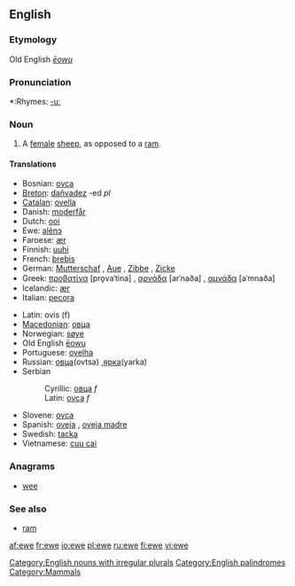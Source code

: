 {{see|Ewe}}
{{wikipedia|Sheep}}
==English==

===Etymology===
Old English ''[[ēowu]]''

===Pronunciation===
*:Rhymes: [[Rhymes:English:-uː|-uː]]

===Noun===
{{en-noun|ewe|pl2=ewes}}

# A [[female]] [[sheep]], as opposed to a [[ram]].

====Translations====
{{top}}
*Bosnian: [[ovca]] {{f}}
*[[Breton]]: [[dañvadez]] {{f}} -ed ''pl''
*[[Catalan]]: [[ovella]] {{f}}
*Danish: [[moderfår]]
*Dutch: [[ooi]] {{f}}
*Ewe: [[alẽnɔ]]
*Faroese: [[ær]] {{f}}
*Finnish: [[uuhi]]
*French: [[brebis]] {{f}}
*German: [[Mutterschaf]] {{n}}, [[Aue]] {{f}}, [[Zibbe]] {{f}}, [[Zicke]] {{f}}
*Greek: [[προβατίνα]] [pro̞vaˈtina] {{f}}, [[αρνάδα]] [arˈnaða] {{f}}, [[αμνάδα]] [aˈmnaða] {{f}}
*Icelandic: [[ær]] {{f}}
*Italian: [[pecora]] {{f}}
{{mid}}
*Latin: ovis (f)
*[[Macedonian]]: [[овца]] {{f}}
*Norwegian: [[søye]] {{c}}
*Old English [[eowu|ēowu]]
*Portuguese: [[ovelha]] {{f}}
*Russian: [[овца]](ovtsa) {{f}},[[ярка]](yarka) {{f}}
*Serbian
*:Cyrillic: [[овца]] ''f''
*:Latin: [[ovca]] ''f''
*Slovene: [[ovca]] {{f}}
*Spanish: [[oveja]] {{f}}, [[oveja madre]] {{f}}
*Swedish: [[tacka]] {{c}}
*Vietnamese: [[cuu cai]]
{{bottom}}

===Anagrams===
*[[wee]]

===See also===
*[[ram]]

[[Category:English nouns with irregular plurals]]
[[Category:English palindromes]]
[[Category:Mammals]]

[[af:ewe]]
[[fr:ewe]]
[[io:ewe]]
[[pl:ewe]]
[[ru:ewe]]
[[fi:ewe]]
[[vi:ewe]]